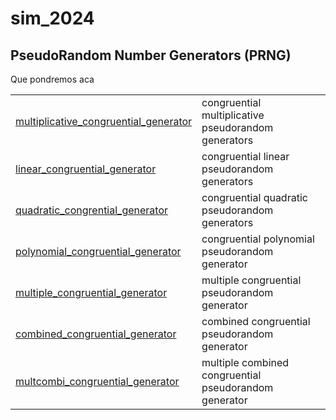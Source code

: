 # sim_2024 {.doc .doc-index}

## PseudoRandom Number Generators (PRNG)

Que pondremos aca

| | |
| --- | --- |
| [multiplicative_congruential_generator](multiplicative_congruential_generator.qmd#generators.multiplicative_congruential_generator) | congruential multiplicative pseudorandom generators |
| [linear_congruential_generator](linear_congruential_generator.qmd#generators.linear_congruential_generator) | congruential linear pseudorandom generators |
| [quadratic_congrential_generator](quadratic_congrential_generator.qmd#generators.quadratic_congrential_generator) | congruential quadratic pseudorandom generators |
| [polynomial_congruential_generator](polynomial_congruential_generator.qmd#generators.polynomial_congruential_generator) | congruential polynomial pseudorandom generator |
| [multiple_congruential_generator](multiple_congruential_generator.qmd#generators.multiple_congruential_generator) | multiple congruential pseudorandom generator |
| [combined_congruential_generator](combined_congruential_generator.qmd#generators.combined_congruential_generator) | combined congruential pseudorandom generator |
| [multcombi_congruential_generator](multcombi_congruential_generator.qmd#generators.multcombi_congruential_generator) | multiple combined congruential pseudorandom generator |